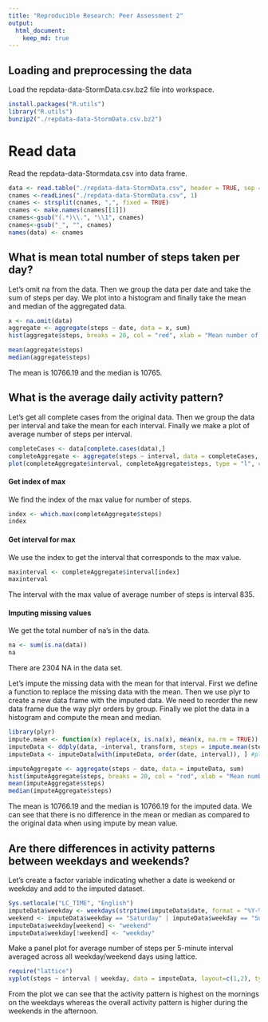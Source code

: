 ```yaml
---
title: "Reproducible Research: Peer Assessment 2"
output: 
  html_document:
    keep_md: true
---
```



## Loading and preprocessing the data
Load the repdata-data-StormData.csv.bz2 file into workspace.
```r
install.packages("R.utils")
library("R.utils")
bunzip2("./repdata-data-StormData.csv.bz2")
```
        
# Read data
Read the repdata-data-Stormdata.csv into data frame.
```r
data <- read.table("./repdata-data-StormData.csv", header = TRUE, sep = ",", na.strings = "", comment.char = "#")
cnames <-readLines("./repdata-data-StormData.csv", 1)
cnames <- strsplit(cnames, ",", fixed = TRUE)
cnames <- make.names(cnames[[1]])
cnames<-gsub("(.*)\\.", "\\1", cnames)
cnames<-gsub("_", "", cnames)
names(data) <- cnames

```


## What is mean total number of steps taken per day?
Let's omit na from the data. Then we group the data per date and take the sum of steps per day. We plot into a histogram and finally take the mean and median of the aggregated data.
```r
x <- na.omit(data)
aggregate <- aggregate(steps ~ date, data = x, sum)
hist(aggregate$steps, breaks = 20, col = "red", xlab = "Mean number of steps per day", main = "Mean number of steps per day")

mean(aggregate$steps)
median(aggregate$steps)
```
The mean is 10766.19 and the median is 10765.


## What is the average daily activity pattern?
Let's get all complete cases from the original data. Then we group the data per interval and take the mean for each interval. Finally we make a plot of average number of steps per interval.
```r
completeCases <- data[complete.cases(data),]
completeAggregate <- aggregate(steps ~ interval, data = completeCases, mean)
plot(completeAggregate$interval, completeAggregate$steps, type = "l", col = "Black", main = "Average number of steps per 5 minute interval", xlab = "5 minute interval", ylab = "Average number of steps")    
```

#### Get index of max
We find the index of the max value for number of steps.
```r
index <- which.max(completeAggregate$steps)
index
```

#### Get interval for max
We use the index to get the interval that corresponds to the max value.
```r
maxinterval <- completeAggregate$interval[index]
maxinterval
```
The interval with the max value of average number of steps is interval 835.

#### Imputing missing values
We get the total number of na's in the data.
```r
na <- sum(is.na(data))
na
```
There are 2304 NA in the data set.

Let's impute the missing data with the mean for that interval.
First we define a function to replace the missing data with the mean.
Then we use plyr to create a new data frame with the imputed data.
We need to reorder the new data frame due the way plyr orders by group.
Finally we plot the data in a histogram and compute the mean and median.
```r
library(plyr)
impute.mean <- function(x) replace(x, is.na(x), mean(x, na.rm = TRUE))
imputeData <- ddply(data, ~interval, transform, steps = impute.mean(steps))
imputeData <- imputeData[with(imputeData, order(date, interval)), ] #plyr orders by group so we have to reorder

imputeAggregate <- aggregate(steps ~ date, data = imputeData, sum)
hist(imputeAggregate$steps, breaks = 20, col = "red", xlab = "Mean number of steps per day", main = "Mean number of steps per day")
mean(imputeAggregate$steps)
median(imputeAggregate$steps)
```
The mean is 10766.19 and the median is 10766.19 for the imputed data.
We can see that there is no difference in the mean or median as compared to the original data when using impute by mean value.

## Are there differences in activity patterns between weekdays and weekends?

Let's create a factor variable indicating whether a date is weekend or weekday and add to the imputed dataset.
```r
Sys.setlocale("LC_TIME", "English")
imputeData$weekday <- weekdays(strptime(imputeData$date, format = "%Y-%m-%d"))
weekend <- imputeData$weekday == "Saturday" | imputeData$weekday == "Sunday"
imputeData$weekday[weekend] <- "weekend"
imputeData$weekday[!weekend] <- "weekday"
```
Make a panel plot for average number of steps per 5-minute interval averaged across all weekday/weekend days using lattice.
```r
require("lattice")
xyplot(steps ~ interval | weekday, data = imputeData, layout=c(1,2), type="l")
```

From the plot we can see that the activity pattern is highest on the mornings on the weekdays whereas the overall activity pattern is higher during the weekends in the afternoon.